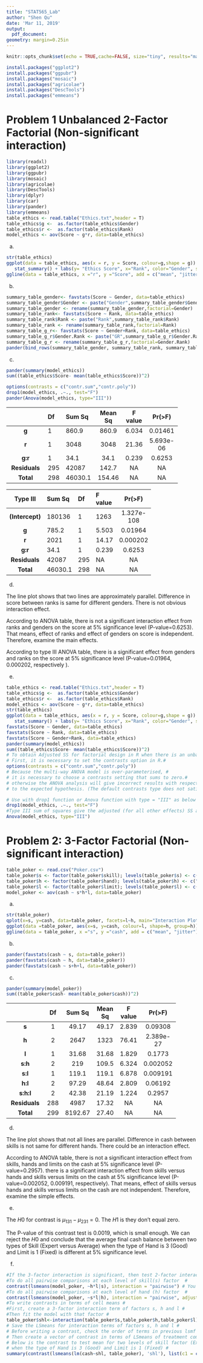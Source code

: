 ```yaml
---
title: "STAT565_Lab"
author: "Shen Qu"
date: 'Mar 11, 2019'
output:
  pdf_document: 
geometry: margin=0.25in
---
```


```r
knitr::opts_chunk$set(echo = TRUE,cache=FALSE, size="tiny", results="markup", tidy=F)
```

```r
install.packages("ggplot2")
install.packages("ggpubr")
install.packages("mosaic")
install.packages("agricolae")
install.packages("DescTools")
install.packages("emmeans")
```

# Problem 1 Unbalanced 2-Factor Factorial (Non-significant interaction)

  \textcolor[rgb]{0.5,0.5,0.5}{Source: R.D. White, Jr. (1999). "Are Women More Ethical? Recent Findings on the Effects of Gender Under Moral Development," Journal of Public Administration Research and Theory, Vol. 9, 3, pp.459-471. Description: Ethics scores for a sample of members of the U.S. Coast Guard by Gender (1=Male, 2=Female) and Rank (1=Officer, 2=Enlisted). Data simulated to match cell means and SDs.}

  \textcolor[rgb]{0.5,0.5,0.5}{Variables/Columns:Gender, 8; Rank, 16; Ethics Score,18-24.}

```r
library(readxl)
library(ggplot2)
library(ggpubr)
library(mosaic)
library(agricolae)
library(DescTools)
library(dplyr)
library(car)
library(pander)
library(emmeans)
table_ethics <- read.table("Ethics.txt",header = T)
table_ethics$g <-  as.factor(table_ethics$Gender)
table_ethics$r <-  as.factor(table_ethics$Rank)
model_ethics <- aov(Score ~ g*r, data=table_ethics)
```

(a)  \textcolor[rgb]{0.5,0.5,0.5}{Plot the data and report the plot here (A plot with data and means of treatment combinations). Do not report code here. Describe the observed relationship between two factors.}

```r
str(table_ethics)
ggplot(data = table_ethics, aes(x = r, y = Score, colour=g,shape = g)) +
   stat_summary() + labs(y= "Ethics Score", x="Rank", color="Gender", shape="Gender")
ggline(data = table_ethics, x ="r", y ="Score", add = c("mean", "jitter"),shape="g",  color ="g", linetype ="g", ylab= "Ethics Score", xlab="Rank")
```


(b)  \textcolor[rgb]{0.5,0.5,0.5}{Obtain the numerical summary for each treatment combination and factor levels separately. Report them here in a tabular form}

```r
summary_table_gender<- favstats(Score ~ Gender, data=table_ethics)
summary_table_gender$Gender <- paste("Gender",summary_table_gender$Gender)
summary_table_gender <- rename(summary_table_gender,factorial=Gender)
summary_table_rank<- favstats(Score ~ Rank, data=table_ethics)
summary_table_rank$Rank <- paste("Rank",summary_table_rank$Rank)
summary_table_rank <- rename(summary_table_rank,factorial=Rank)
summary_table_g_r<- favstats(Score ~ Gender+Rank, data=table_ethics)
summary_table_g_r$Gender.Rank <- paste("GR",summary_table_g_r$Gender.Rank)
summary_table_g_r <- rename(summary_table_g_r,factorial=Gender.Rank)
pander(bind_rows(summary_table_gender, summary_table_rank, summary_table_g_r))
```

(c)  \textcolor[rgb]{0.5,0.5,0.5}{Fit the two-factor factorial model and report the complete ANOVA table here. Do not report code here. The complete ANOVA table should have a row for each of the following: main effects of each treatment, two-factor interaction effects, error and total.Report the adjusted (Type III) SS for each effect because of unbalanced design. Note that, adjusted SS and SSE do not add up to SSTotal}

```r
pander(summary(model_ethics))
sum((table_ethics$Score- mean(table_ethics$Score))^2)

options(contrasts = c("contr.sum","contr.poly"))
drop1(model_ethics, .~., test="F")
pander(Anova(model_ethics, type="III"))
```

 --------------------------------------------------------------
    &nbsp;       Df    Sum Sq      Mean Sq   F value    Pr(>F)   
 --------------- ----- ---------  --------- --------- -----------
      **g**        1    860.9      860.9     6.034     0.01461  

   **r**           1     3048      3048      21.36    5.693e-06 

   **g:r**         1     34.1      34.1      0.239     0.6253   

  **Residuals**   295   42087      142.7      NA         NA     
  
   **Total**      298   46030.1    154.46     NA         NA     
 --------------------------------------------------------------

 ------------------------------------------------------
    Type III       Sum Sq   Df    F value    Pr(>F)   
 ----------------- -------- ----- --------- -----------
 **(Intercept)**   180136    1     1263     1.327e-108 

   **g**           785.2     1     5.503     0.01964   

   **r**            2021     1     14.17     0.000202  

   **g:r**          34.1     1     0.239      0.6253   

  **Residuals**    42087    295     NA          NA     
 
   **Total**       46030.1   298     NA         NA   
 ------------------------------------------------------



(d)  \textcolor[rgb]{0.5,0.5,0.5}{Based on the ANOVA table write your conclusion appropriately. Perform all the necessary tests and report the conclusion along with the p-value. (no need to do pairwise comparison to save the time)}

The line plot shows that two lines are approximately parallel. Difference in score between ranks is same for different genders. There is not obvious interaction effect.

According to ANOVA table, there is not a significant interaction effect from ranks and genders on the score at 5% significance level (P-value=0.6253). That means, effect of ranks and effect of genders on score is independent. Therefore, examine the main effects.

According to type III ANOVA table, there is a significant effect from genders and ranks on the score at 5% significance level (P-value=0.01964, 0.000202, respectively
).

(e)  \textcolor[rgb]{0.5,0.5,0.5}{Report the code here without output.}

```r
table_ethics <- read.table("Ethics.txt",header = T)
table_ethics$g <-  as.factor(table_ethics$Gender)
table_ethics$r <-  as.factor(table_ethics$Rank)
model_ethics <- aov(Score ~ g*r, data=table_ethics)
str(table_ethics)
ggplot(data = table_ethics, aes(x = r, y = Score, colour=g,shape = g)) +
   stat_summary() + labs(y= "Ethics Score", x="Rank", color="Gender", shape="Gender")
favstats(Score ~ Gender, data=table_ethics)
favstats(Score ~ Rank, data=table_ethics)
favstats(Score ~ Gender+Rank, data=table_ethics)
pander(summary(model_ethics))
sum((table_ethics$Score- mean(table_ethics$Score))^2)
# To obtain Adjusted SS for factorial design in R when there is an unbalanced design #
# First, it is necessary to set the contrasts option in R.#
options(contrasts = c("contr.sum","contr.poly"))
# Because the multi-way ANOVA model is over-parameterised, #
# it is necessary to choose a contrasts setting that sums to zero.#
# otherwise the ANOVA analysis will give incorrect results with respect #
# to the expected hypothesis. (The default contrasts type does not satisfy this requirement.)

# Use with drop1 function or Anova function with type = "III" as below #
drop1(model_ethics, .~., test="F")
#Type III sum of squares give the adjusted (for all other effects) SS and p values of each effect #
Anova(model_ethics, type="III")

```

# Problem 2: 3-Factor Factorial (Non-significant interaction)

  \textcolor[rgb]{0.5,0.5,0.5}{Results from 3-Factor ANOVA to investigate effects of poker skill (average/expert), poker hand (bad/neutral/good), and bet limit (fixed/none) on winnings. There were 25 individuals in each of 12 combinations (each individual in only one treatment).Use a=0.05}

  \textcolor[rgb]{0.5,0.5,0.5}{Variables/Columns:
Skill: 1=Expert, 2=Average; Hand:1=Bad, 2=Neutral, 3=Good; Limit: 1=Fixed, 2=None; Final Cash Balance (euros)}

```r
table_poker <- read.csv("Poker.csv")
table_poker$s <- factor(table_poker$skill); levels(table_poker$s) <- c("Exp", "Nov")
table_poker$h <- factor(table_poker$hand); levels(table_poker$h) <- c("Bad","Neu","Goo")
table_poker$l <- factor(table_poker$limit); levels(table_poker$l) <- c("Fix","Non")
model_poker <- aov(cash ~ s*h*l, data=table_poker)
```

(a)  \textcolor[rgb]{0.5,0.5,0.5}{Plot the data and report the plot here (A plot with data and means of treatment combinations). Do not report code here.}

```r
str(table_poker)
qplot(x=s, y=cash, data=table_poker, facets=l~h, main="Interaction Plot of Cash Balance",xlab="Skill", ylab="Final cash balance in Euro")+theme_bw()
ggplot(data =table_poker, aes(x=s, y=cash, colour=l, shape=h, group=h))+stat_summary() + labs(y= "Mean Cash Balance", x="Skill", shape="Hand")
ggline(data = table_poker, x ="s", y ="cash", add = c("mean", "jitter"),shape="l",  color ="h", linetype ="h", ylab= "Mean Cash Balance", xlab="Skill")
```


(b)  \textcolor[rgb]{0.5,0.5,0.5}{Obtain the numerical summary for each treatment combination and factor levels separately. Report them here in a tabular form}

```r
pander(favstats(cash ~ s, data=table_poker))
pander(favstats(cash ~ h, data=table_poker))
pander(favstats(cash ~ s+h+l, data=table_poker))
```

(c)  \textcolor[rgb]{0.5,0.5,0.5}{Fit the three-factor factorial model and report the complete ANOVA table here. Do not report code here. The complete ANOVA table should have a row for each of the following: main effects of each treatment, two-factor interaction effects, error and total.}

```r
pander(summary(model_poker))
sum((table_poker$cash- mean(table_poker$cash))^2)
```

  --------------------------------------------------------------
    &nbsp;         Df    Sum Sq    Mean Sq   F value    Pr(>F)   
  --------------- ----- --------- --------- --------- -----------
      **s**        1     49.17     49.17     2.839     0.09308  

   **h**           2     2647      1323      76.41    2.389e-27 

   **l**           1     31.68     31.68     1.829     0.1773   

   **s:h**         2     219       109.5     6.324    0.002052  

   **s:l**         1     119.1     119.1     6.878    0.009191  

   **h:l**         2     97.29     48.64     2.809     0.06192  

   **s:h:l**       2     42.38     21.19     1.224     0.2957   

  **Residuals**   288    4987      17.32      NA         NA     

   **Total**      299    8192.67   27.40     NA         NA       
  --------------------------------------------------------------


(d)  \textcolor[rgb]{0.5,0.5,0.5}{Based on the ANOVA table write your conclusion appropriately. Perform all the necessary tests and report the conclusion along with the p-value.}

The line plot shows that not all lines are parallel. Difference in cash between skills is not same for different hands. There could be an interaction effect.

According to ANOVA table, there is not a significant interaction effect from skills, hands and limits on the cash at 5% significance level (P-value=0.2957). there is a significant interaction effect from skills versus hands and skills versus limits on the cash at 5% significance level (P-value=0.002052, 0.009191, respectively). That means, effect of skills versus hands and skills versus limits on the cash are not independent. Therefore, examine the simple effects.

(e)  \textcolor[rgb]{0.5,0.5,0.5}{Suppose that we want to compare the average final cash balance between two types of Skill (Expert versus Average) when the type of Hand is 3 (Good) and Limit is 1 (Fixed). This is the simple effect contrast we learned in class. Test this contrast and report conclusion with p value.}

The $H0$ for contrast is $\mu_{131}-\mu_{231}=0$. The $H1$ is they don't equal zero.

The P-value of this contrast test is 0.0019, which is small enough. We can reject the $H0$ and conclude that the average final cash balance between two types of Skill (Expert versus Average) when the type of Hand is 3 (Good) and Limit is 1 (Fixed) is different at 5% significance level.

(f)  \textcolor[rgb]{0.5,0.5,0.5}{Report the code here without output.}

```r
#If the 3-factor interaction is significant, then test 2-factor interaction for each level of 3rd factor#
#To do all pairwise comparisons at each level of skill(s) factor  #
contrast(lsmeans(model_poker, ~h*l|s), interaction = "pairwise") # You may use and adjustment method as shown in the next contrast #
#To do all pairwise comparisons at each level of hand (h) factor  #
contrast(lsmeans(model_poker, ~s*l|h), interaction = "pairwise", adjust="bonferroni")
#To write contrasts in terms of cell means #
#First, create a 3-factor interaction term of factors s, h and l #
#Then fit the model with that factor #
table_poker$shl<-interaction(table_poker$s,table_poker$h,table_poker$l)
# Save the LSmeans for interaction terms of factors s, h and l #
# Before writing a contrast, check the order of terms in previous lsmf output #
# Then create a vector of contrast in terms of LSmeans of treatment combinations #
# Below is the contrast to test mean for two levels of skill factor (Expert versus Average) #
# when the type of Hand is 3 (Good) and Limit is 1 (Fixed) #
summary(contrast(lsmeans(lm(cash~shl, table_poker), 'shl'), list(c1 = c(rep(0,4), 1, -1, rep(0,6)))))
```
